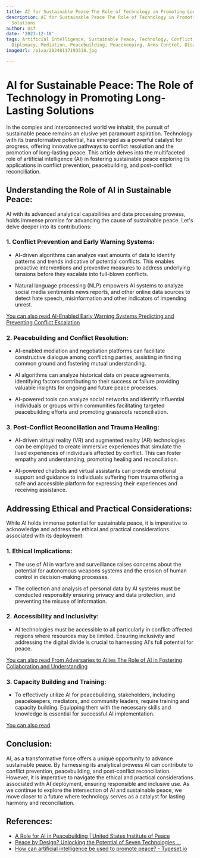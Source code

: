 ```yaml
---
title: AI for Sustainable Peace The Role of Technology in Promoting Long-Lasting Solutions
description: AI for Sustainable Peace The Role of Technology in Promoting Long-Lasting
  Solutions
author: Usf
date: '2023-12-18'
tags: Artificial Intelligence, Sustainable Peace, Technology, Conflict Resolution,
  Diplomacy, Mediation, Peacebuilding, Peacekeeping, Arms Control, Disarmament
imageUrl: /pixa/20240117193538.jpg

---
```

# AI for  Sustainable Peace: The Role of Technology in Promoting Long-Lasting Solutions

In the complex and interconnected world we inhabit, the pursuit of sustainable peace remains  an elusive yet paramount aspiration. Technology with its transformative potential, has emerged as a powerful  catalyst for progress, offering innovative pathways to conflict resolution and the promotion of long-lasting peace. This article delves into the multifaceted role of  artificial  intelligence (AI) in fostering sustainable peace exploring its applications in conflict prevention,  peacebuilding, and post-conflict reconciliation.

## Understanding  the Role of AI  in Sustainable  Peace:

AI  with its advanced analytical capabilities and data processing prowess, holds immense promise for advancing  the cause of sustainable peace. Let's delve deeper into its contributions:

### 1. Conflict Prevention  and Early Warning Systems:

- AI-driven algorithms can  analyze vast amounts of data to identify patterns  and trends indicative of potential conflicts. This enables proactive interventions and preventive measures to address underlying tensions before  they  escalate into full-blown conflicts.

-  Natural language processing (NLP) empowers AI systems to analyze social media sentiments news reports, and other online data sources to detect hate speech,  misinformation and other indicators of impending unrest.

[You can also read AI-Enabled Early Warning Systems Predicting  and Preventing Conflict Escalation](AI-Enabled%20Early%20Warning%20Systems%20Predicting%20and%20Preventing%20Conflict%20Escalation)


### 2. Peacebuilding and Conflict Resolution:

-  AI-enabled  mediation and negotiation platforms can  facilitate constructive dialogue among conflicting parties, assisting in finding common ground and fostering mutual understanding.

- AI algorithms can analyze historical data on peace agreements, identifying factors contributing to their success or failure providing  valuable insights for ongoing and future peace processes.

- AI-powered tools can analyze social networks and identify influential individuals or groups  within communities facilitating targeted peacebuilding efforts and promoting grassroots reconciliation.

### 3. Post-Conflict Reconciliation and Trauma Healing:

- AI-driven virtual reality (VR) and augmented reality (AR) technologies can be employed to create  immersive experiences that simulate  the lived experiences of individuals affected by conflict. This can foster empathy and understanding,  promoting healing and reconciliation.

- AI-powered chatbots and virtual assistants can provide emotional support and guidance to  individuals suffering  from trauma offering  a safe and accessible platform for expressing their experiences  and receiving assistance.

##  Addressing Ethical and  Practical Considerations:

While AI holds immense potential for sustainable peace, it is imperative to acknowledge and address the ethical and practical considerations associated with its deployment:

### 1. Ethical Implications:

- The use  of AI in warfare  and surveillance raises concerns about the  potential  for autonomous weapons systems and the erosion of human control  in decision-making processes.

- The collection and analysis of personal data by AI  systems must be conducted responsibly ensuring privacy and data protection, and preventing  the  misuse of information.

### 2. Accessibility and Inclusivity:

- AI technologies must be accessible to all  particularly  in conflict-affected regions where resources  may be limited. Ensuring  inclusivity and addressing the digital divide is crucial to harnessing AI's full potential for peace.

[You can also read From Adversaries to Allies The Role of AI in Fostering Collaboration and Understanding](From%20Adversaries%20to%20Allies%20The%20Role%20of%20AI%20in%20Fostering%20Collaboration%20and%20Understanding)


### 3.  Capacity Building and Training:

- To effectively utilize AI for peacebuilding, stakeholders, including peacekeepers, mediators, and community leaders, require training and capacity building. Equipping them with the necessary skills  and knowledge is essential for successful AI  implementation.

[You  can also read ]()


## Conclusion:

AI, as  a  transformative force offers a unique  opportunity to advance sustainable  peace.  By  harnessing its analytical prowess AI can contribute to conflict prevention, peacebuilding, and post-conflict reconciliation. However, it is imperative  to navigate the ethical  and practical considerations associated with AI deployment, ensuring responsible and inclusive use. As we continue to explore the intersection of AI and sustainable  peace, we move closer to a future where technology serves as a catalyst for lasting  harmony and reconciliation.

## References:
- [A Role for AI in Peacebuilding | United States Institute of Peace](https://www.usip.org/publications/2023/12/role-ai-peacebuilding)
- [Peace by Design? Unlocking the Potential of Seven Technologies ...](https://sverhulst.medium.com/peace-by-design-unlocking-the-potential-of-seven-technologies-for-a-more-peaceful-future-f8b5eea829e5)
- [How can artificial intelligence be used to promote peace? - Typeset.io](https://typeset.io/questions/how-can-artificial-intelligence-be-used-to-promote-peace-4278xt580n)
